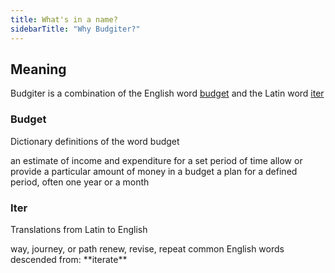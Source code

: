 ```yaml
---
title: What's in a name?
sidebarTitle: "Why Budgiter?"
---
```


## Meaning

Budgiter is a combination of the English word [budget](#budget) and the Latin word [iter](#iter)

### Budget

Dictionary definitions of the word budget

<Tabs>
  <Tab title="noun">
    an estimate of income and expenditure for a set period of time
  </Tab>
  <Tab title="verb">
    allow or provide a particular amount of money in a budget
  </Tab>
  <Tab title="wiki">
    a plan for a defined period, often one year or a month
  </Tab>
</Tabs>

### Iter

Translations from Latin to English

<Tabs>
  <Tab title="noun">
    way, journey, or path
  </Tab>
  <Tab title="verb">
    renew, revise, repeat
  </Tab>
  <Tab title="others">
    common English words descended from: **iterate**
  </Tab>
</Tabs>